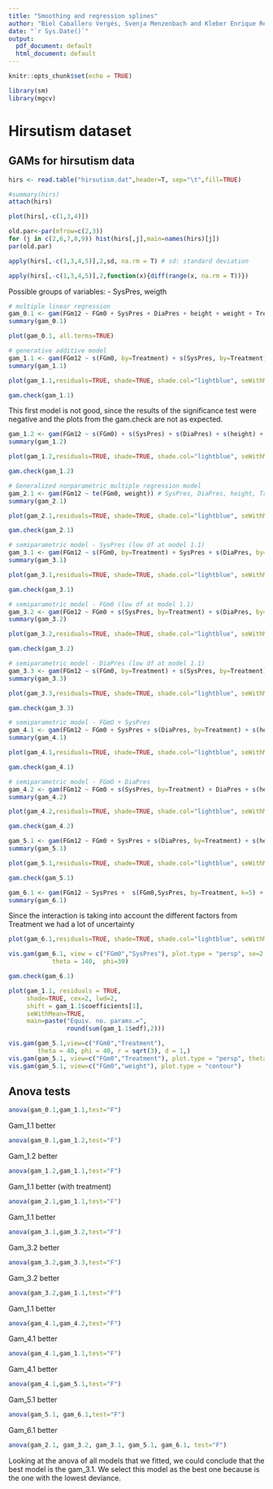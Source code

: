 ```yaml
---
title: "Smoothing and regression splines"
author: "Biel Caballero Vergés, Svenja Menzenbach and Kleber Enrique Reyes Illescas"
date: "`r Sys.Date()`"
output:
  pdf_document: default
  html_document: default
---
```


```r
knitr::opts_chunk$set(echo = TRUE)
```

```r
library(sm)
library(mgcv)
```

# Hirsutism dataset

## GAMs for hirsutism data
```r
hirs <- read.table("hirsutism.dat",header=T, sep="\t",fill=TRUE)

#summary(hirs)
attach(hirs)
```
```r
plot(hirs[,-c(1,3,4)])
```

```r
old.par<-par(mfrow=c(2,3))
for (j in c(2,6,7,8,9)) hist(hirs[,j],main=names(hirs)[j])
par(old.par)
```

```r
apply(hirs[,-c(1,3,4,5)],2,sd, na.rm = T) # sd: standard deviation
```

```r
apply(hirs[,-c(1,3,4,5)],2,function(x){diff(range(x, na.rm = T))})
```

Possible groups of variables:
- SysPres, weigth


```r
# multiple linear regression
gam_0.1 <- gam(FGm12 ~ FGm0 + SysPres + DiaPres + height + weight + Treatment)
summary(gam_0.1)
```
```r
plot(gam_0.1, all.terms=TRUE)
```

```r
# generative additive model
gam_1.1 <- gam(FGm12 ~ s(FGm0, by=Treatment) + s(SysPres, by=Treatment) + s(DiaPres, by=Treatment) + s(height, by=Treatment) + s(weight, by=Treatment))
summary(gam_1.1)
```

```r
plot(gam_1.1,residuals=TRUE, shade=TRUE, shade.col="lightblue", seWithMean=TRUE, cex=3, lwd=2, shift= coef(gam_1.1)[1])
```
```r
gam.check(gam_1.1)
```
This first model is not good, since the results of the significance test were negative and the plots from the gam.check are not as expected.

```r
gam_1.2 <- gam(FGm12 ~ s(FGm0) + s(SysPres) + s(DiaPres) + s(height) + s(weight))
summary(gam_1.2)
```


```r
plot(gam_1.2,residuals=TRUE, shade=TRUE, shade.col="lightblue", seWithMean=TRUE, cex=3, lwd=2, shift= coef(gam_1.1)[1])
```
```r
gam.check(gam_1.2)
```


```r
# Generalized nonparametric multiple regression model
gam_2.1 <- gam(FGm12 ~ te(FGm0, weight)) # SysPres, DiaPres, height, Treatment)
summary(gam_2.1)
```
```r
plot(gam_2.1,residuals=TRUE, shade=TRUE, shade.col="lightblue", seWithMean=TRUE, cex=3, lwd=2, shift= coef(gam_2.1)[1])
```
```r
gam.check(gam_2.1)
```



```r
# semiparametric model - SysPres (low df at model 1.1)
gam_3.1 <- gam(FGm12 ~ s(FGm0, by=Treatment) + SysPres + s(DiaPres, by=Treatment) + s(height, by=Treatment) + s(weight, by=Treatment))
summary(gam_3.1)
```
```r
plot(gam_3.1,residuals=TRUE, shade=TRUE, shade.col="lightblue", seWithMean=TRUE, cex=3, lwd=2, shift= coef(gam_3.1)[1])
```
```r
gam.check(gam_3.1)
```
```r
# semiparametric model - FGm0 (low df at model 1.1)
gam_3.2 <- gam(FGm12 ~ FGm0 + s(SysPres, by=Treatment) + s(DiaPres, by=Treatment) + s(height, by=Treatment) + s(weight, by=Treatment))
summary(gam_3.2)
```
```r
plot(gam_3.2,residuals=TRUE, shade=TRUE, shade.col="lightblue", seWithMean=TRUE, cex=3, lwd=2, shift= coef(gam_3.1)[1])
```
```r
gam.check(gam_3.2)
```
```r
# semiparametric model - DiaPres (low df at model 1.1)
gam_3.3 <- gam(FGm12 ~ s(FGm0, by=Treatment) + s(SysPres, by=Treatment) + DiaPres + s(height, by=Treatment) + s(weight, by=Treatment))
summary(gam_3.3)
```
```r
plot(gam_3.3,residuals=TRUE, shade=TRUE, shade.col="lightblue", seWithMean=TRUE, cex=3, lwd=2, shift= coef(gam_3.3)[1])
```
```r
gam.check(gam_3.3)
```

```r
# semiparametric model - FGmO + SysPres
gam_4.1 <- gam(FGm12 ~ FGm0 + SysPres + s(DiaPres, by=Treatment) + s(height, by=Treatment) + s(weight, by=Treatment))
summary(gam_4.1)
```
```r
plot(gam_4.1,residuals=TRUE, shade=TRUE, shade.col="lightblue", seWithMean=TRUE, cex=3, lwd=2, shift= coef(gam_4.1)[1])
```
```r
gam.check(gam_4.1)
```

```r
# semiparametric model - FGmO + DiaPres
gam_4.2 <- gam(FGm12 ~ FGm0 + s(SysPres, by=Treatment) + DiaPres + s(height, by=Treatment) + s(weight, by=Treatment))
summary(gam_4.2)
```
```r
plot(gam_4.2,residuals=TRUE, shade=TRUE, shade.col="lightblue", seWithMean=TRUE, cex=3, lwd=2, shift= coef(gam_4.2)[1])
```
```r
gam.check(gam_4.2)
```

```r
gam_5.1 <- gam(FGm12 ~ FGm0 + SysPres + s(DiaPres, by=Treatment) + s(height, by=Treatment) + s(weight))
summary(gam_5.1)
```
```r
plot(gam_5.1,residuals=TRUE, shade=TRUE, shade.col="lightblue", seWithMean=TRUE, cex=3, lwd=2, shift= coef(gam_5.1)[1])
```
```r
gam.check(gam_5.1)
```

```r
gam_6.1 <- gam(FGm12 ~ SysPres +  s(FGm0,SysPres, by=Treatment, k=5) + s(height, k=25, bs="cr") + s(weight,fx=TRUE,bs="cr"))
summary(gam_6.1)
```
Since the interaction is taking into account the different factors from Treatment we had a lot of uncertainty
```r
plot(gam_6.1,residuals=TRUE, shade=TRUE, shade.col="lightblue", seWithMean=TRUE, cex=3, lwd=2, shift= coef(gam_6.1)[1])
```
```r
vis.gam(gam_6.1, view = c("FGm0","SysPres"), plot.type = "persp", se=2, 
            theta = 140,  phi=30)
```

```r
gam.check(gam_6.1)
```


```r
plot(gam_1.1, residuals = TRUE,
     shade=TRUE, cex=2, lwd=2, 
     shift = gam_1.1$coefficients[1],
     seWithMean=TRUE,
     main=paste("Equiv. no. params.=",
                round(sum(gam_1.1$edf),2)))
```
```r
vis.gam(gam_5.1,view=c("FGm0","Treatment"),
        theta = 40, phi = 40, r = sqrt(3), d = 1,)
vis.gam(gam_5.1, view=c("FGm0","Treatment"), plot.type = "persp", theta=40, phi=40)
vis.gam(gam_5.1, view=c("FGm0","weight"), plot.type = "contour")
```


## Anova tests

```r
anova(gam_0.1,gam_1.1,test="F")
```
Gam_1.1 better
```r
anova(gam_0.1,gam_1.2,test="F")
```
Gam_1.2 better
```r
anova(gam_1.2,gam_1.1,test="F")
```
Gam_1.1 better (with treatment)
```r
anova(gam_2.1,gam_1.1,test="F")
```

Gam_1.1 better
```r
anova(gam_3.1,gam_3.2,test="F")
```

Gam_3.2 better

```r
anova(gam_3.2,gam_3.3,test="F")
```
Gam_3.2 better

```r
anova(gam_3.2,gam_1.1,test="F")
```
Gam_1.1 better

```r
anova(gam_4.1,gam_4.2,test="F")
```
Gam_4.1 better

```r
anova(gam_4.1,gam_1.1,test="F")
```
Gam_4.1 better


```r
anova(gam_4.1,gam_5.1,test="F")
```

Gam_5.1 better

```r
anova(gam_5.1, gam_6.1,test="F")
```

Gam_6.1 better
```r
anova(gam_2.1, gam_3.2, gam_3.1, gam_5.1, gam_6.1, test="F")
```
Looking at the anova of all models that we fitted, we could conclude that the best model is the gam_3.1. We select this model as the best one because is the one with the lowest deviance. 













